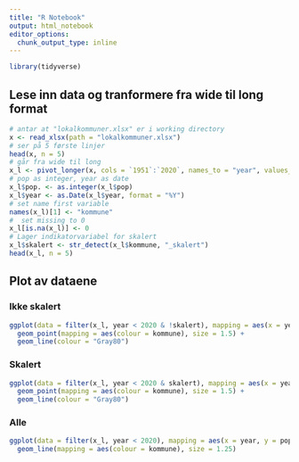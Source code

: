 ```yaml
---
title: "R Notebook"
output: html_notebook
editor_options: 
  chunk_output_type: inline
---
```


```r
library(tidyverse)
```

## Lese inn data og tranformere fra wide til long format

```r
# antar at "lokalkommuner.xlsx" er i working directory
x <- read_xlsx(path = "lokalkommuner.xlsx")
# ser på 5 første linjer
head(x, n = 5)
# går fra wide til long
x_l <- pivot_longer(x, cols = `1951`:`2020`, names_to = "year", values_to = "pop")
# pop as integer, year as date
x_l$pop. <- as.integer(x_l$pop)
x_l$year <- as.Date(x_l$year, format = "%Y")
# set name first variable
names(x_l)[1] <- "kommune"
#  set missing to 0
x_l[is.na(x_l)] <- 0
# Lager indikatorvariabel for skalert
x_l$skalert <- str_detect(x_l$kommune, "_skalert")
head(x_l, n = 5)
```

## Plot av dataene

### Ikke skalert

```r
ggplot(data = filter(x_l, year < 2020 & !skalert), mapping = aes(x = year, y = pop, group = kommune)) +
  geom_point(mapping = aes(colour = kommune), size = 1.5) +
  geom_line(colour = "Gray80")
```
### Skalert

```r
ggplot(data = filter(x_l, year < 2020 & skalert), mapping = aes(x = year, y = pop, group = kommune)) +
  geom_point(mapping = aes(colour = kommune), size = 1.5) +
  geom_line(colour = "Gray80")
```
### Alle

```r
ggplot(data = filter(x_l, year < 2020), mapping = aes(x = year, y = pop, group = kommune)) +
  geom_line(mapping = aes(colour = kommune), size = 1.25)
```
